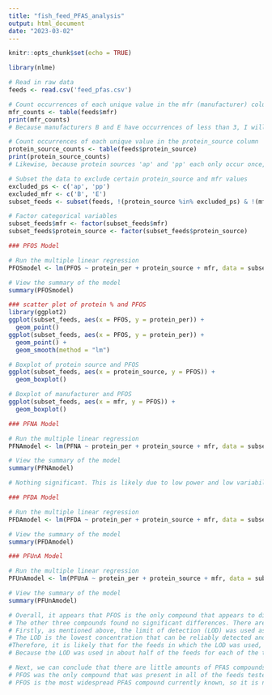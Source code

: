 ```yaml
---
title: "fish_feed_PFAS_analysis"
output: html_document
date: "2023-03-02"
---
```


```r
knitr::opts_chunk$set(echo = TRUE)
```

```r
library(nlme)

# Read in raw data
feeds <- read.csv('feed_pfas.csv')

# Count occurrences of each unique value in the mfr (manufacturer) column
mfr_counts <- table(feeds$mfr)
print(mfr_counts)
# Because manufacturers B and E have occurrences of less than 3, I will omit them from my analyses

# Count occurrences of each unique value in the protein_source column
protein_source_counts <- table(feeds$protein_source)
print(protein_source_counts)
# Likewise, because protein sources 'ap' and 'pp' each only occur once, I will omit them from my analyses.

# Subset the data to exclude certain protein_source and mfr values
excluded_ps <- c('ap', 'pp')
excluded_mfr <- c('B', 'E')
subset_feeds <- subset(feeds, !(protein_source %in% excluded_ps) & !(mfr %in% excluded_mfr))

# Factor categorical variables
subset_feeds$mfr <- factor(subset_feeds$mfr)
subset_feeds$protein_source <- factor(subset_feeds$protein_source)
```


```r
### PFOS Model

# Run the multiple linear regression
PFOSmodel <- lm(PFOS ~ protein_per + protein_source + mfr, data = subset_feeds)

# View the summary of the model
summary(PFOSmodel)

### scatter plot of protein % and PFOS
library(ggplot2)
ggplot(subset_feeds, aes(x = PFOS, y = protein_per)) +
  geom_point()
ggplot(subset_feeds, aes(x = PFOS, y = protein_per)) +
  geom_point() +
  geom_smooth(method = "lm")

# Boxplot of protein source and PFOS
ggplot(subset_feeds, aes(x = protein_source, y = PFOS)) +
  geom_boxplot()

# Boxplot of manufacturer and PFOS
ggplot(subset_feeds, aes(x = mfr, y = PFOS)) +
  geom_boxplot()
```


```r
### PFNA Model

# Run the multiple linear regression
PFNAmodel <- lm(PFNA ~ protein_per + protein_source + mfr, data = subset_feeds)

# View the summary of the model
summary(PFNAmodel)

# Nothing significant. This is likely due to low power and low variability. The LOD (limit of detection) was used for about half of the feeds, and the LOD varies little between each feed (~0.101 - 0.103 ng/g), so there is low likelihood of significant differences. 

```


```r
### PFDA Model

# Run the multiple linear regression
PFDAmodel <- lm(PFDA ~ protein_per + protein_source + mfr, data = subset_feeds)

# View the summary of the model
summary(PFDAmodel)
```


```r
### PFUnA Model

# Run the multiple linear regression
PFUnAmodel <- lm(PFUnA ~ protein_per + protein_source + mfr, data = subset_feeds)

# View the summary of the model
summary(PFUnAmodel)
```
```r
# Overall, it appears that PFOS is the only compound that appears to differ significantly between manufacturers and protein percentage. 
# The other three compounds found no significant differences. There are several explanations and conclusions that can be drawn from this. 
# Firstly, as mentioned above, the limit of detection (LOD) was used as the concentration of PFNA, PFDA, and PFUnA in some of the feeds. 
# The LOD is the lowest concentration that can be reliably detected and distinguished from background noise. 
#Therefore, it is likely that for the feeds in which the LOD was used, then that compound was not actually present. 
# Because the LOD was used in about half of the feeds for each of the three compounds, there is likely to be no significant differences. 

# Next, we can conclude that there are little amounts of PFAS compounds present in commercial fish feeds. 
# PFOS was the only compound that was present in all of the feeds tested, and there were some significant differences in PFOS between manufacturers and protein percentages. 
# PFOS is the most widespread PFAS compound currently known, so it is not surprising to see it in every feed. 
```


